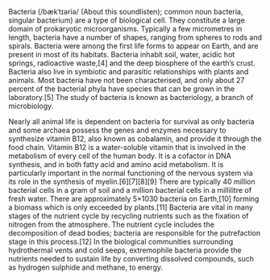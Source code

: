 Bacteria (/bækˈtɪəriə/ (About this soundlisten); common noun bacteria, singular bacterium) are a type of biological cell. They constitute a large domain of prokaryotic microorganisms. Typically a few micrometres in length, bacteria have a number of shapes, ranging from spheres to rods and spirals. Bacteria were among the first life forms to appear on Earth, and are present in most of its habitats. Bacteria inhabit soil, water, acidic hot springs, radioactive waste,[4] and the deep biosphere of the earth's crust. Bacteria also live in symbiotic and parasitic relationships with plants and animals. Most bacteria have not been characterised, and only about 27 percent of the bacterial phyla have species that can be grown in the laboratory.[5] The study of bacteria is known as bacteriology, a branch of microbiology.

Nearly all animal life is dependent on bacteria for survival as only bacteria and some archaea possess the genes and enzymes necessary to synthesize vitamin B12, also known as cobalamin, and provide it through the food chain. Vitamin B12 is a water-soluble vitamin that is involved in the metabolism of every cell of the human body. It is a cofactor in DNA synthesis, and in both fatty acid and amino acid metabolism. It is particularly important in the normal functioning of the nervous system via its role in the synthesis of myelin.[6][7][8][9] There are typically 40 million bacterial cells in a gram of soil and a million bacterial cells in a millilitre of fresh water. There are approximately 5×1030 bacteria on Earth,[10] forming a biomass which is only exceeded by plants.[11] Bacteria are vital in many stages of the nutrient cycle by recycling nutrients such as the fixation of nitrogen from the atmosphere. The nutrient cycle includes the decomposition of dead bodies; bacteria are responsible for the putrefaction stage in this process.[12] In the biological communities surrounding hydrothermal vents and cold seeps, extremophile bacteria provide the nutrients needed to sustain life by converting dissolved compounds, such as hydrogen sulphide and methane, to energy. 
